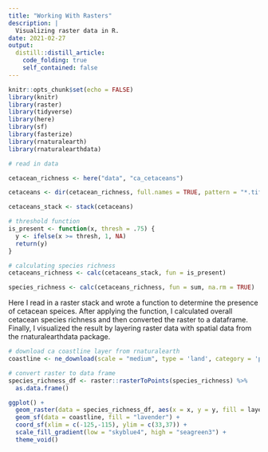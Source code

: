 ```yaml
---
title: "Working With Rasters"
description: |
  Visualizing raster data in R.
date: 2021-02-27
output:
  distill::distill_article:
    code_folding: true
    self_contained: false
---
```



```r
knitr::opts_chunk$set(echo = FALSE)
library(knitr)
library(raster)
library(tidyverse)
library(here)
library(sf)
library(fasterize)
library(rnaturalearth)
library(rnaturalearthdata)
```

```r
# read in data

cetacean_richness <- here("data", "ca_cetaceans")

cetaceans <- dir(cetacean_richness, full.names = TRUE, pattern = "*.tif")

cetaceans_stack <- stack(cetaceans)

# threshold function
is_present <- function(x, thresh = .75) {
  y <- ifelse(x >= thresh, 1, NA)
  return(y)
}

# calculating species richness 
cetaceans_richness <- calc(cetaceans_stack, fun = is_present)

species_richness <- calc(cetaceans_richness, fun = sum, na.rm = TRUE)
```

Here I read in a raster stack and wrote a function to determine the presence of cetacean speices. After applying the function, I calculated overall cetacean species richness and then converted the raster to a dataframe. Finally, I visualized the result by layering raster data with spatial data from the rnaturalearthdata package.

```r

# download ca coastline layer from rnaturalearth
coastline <- ne_download(scale = "medium", type = 'land', category = 'physical', returnclass = "sf")

# convert raster to data frame
species_richness_df <- raster::rasterToPoints(species_richness) %>% 
  as.data.frame()

ggplot() +
  geom_raster(data = species_richness_df, aes(x = x, y = y, fill = layer)) +
  geom_sf(data = coastline, fill = "lavender") +
  coord_sf(xlim = c(-125,-115), ylim = c(33,37)) +
  scale_fill_gradient(low = "skyblue4", high = "seagreen3") +
  theme_void() 

```


